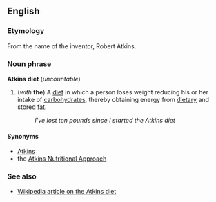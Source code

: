 ==English==
===Etymology===
From the name of the inventor, Robert Atkins.

===Noun phrase===
'''Atkins diet''' (''uncountable'')

#(''with'' '''the''') A [[diet]] in which a person loses weight reducing his or her intake of [[carbohydrate]]s, thereby obtaining energy from [[dietary]] and stored [[fat]].
#:''I've lost ten pounds since I started the Atkins diet''

====Synonyms====
*[[Atkins]]
*the [[Atkins Nutritional Approach]]

===See also===
*[[en:Atkins_diet|Wikipedia article on the Atkins diet]]
